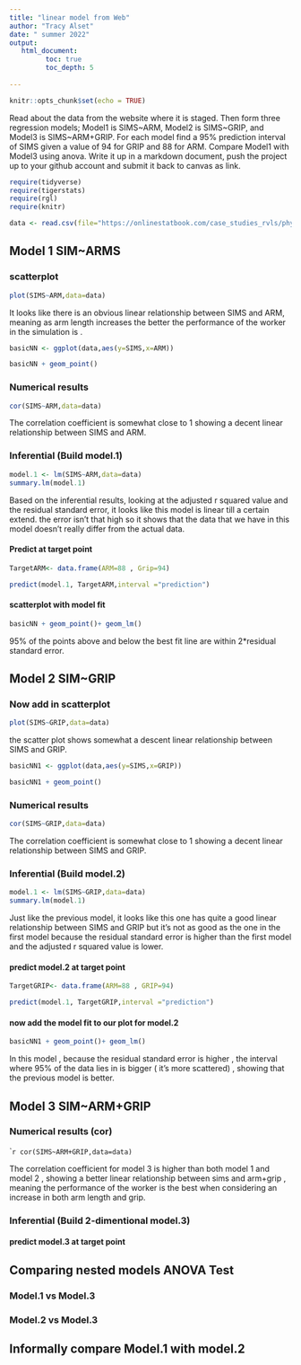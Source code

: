 ```yaml
---
title: "linear model from Web"
author: "Tracy Alset"
date: " summer 2022"
output:
   html_document:
         toc: true
         toc_depth: 5
        
---
```


```r
knitr::opts_chunk$set(echo = TRUE)
```

Read about the data from the website where it is staged.  Then form three regression models; Model1 is SIMS~ARM, Model2 is SIMS~GRIP, and Model3 is SIMS~ARM+GRIP. For each model find a 95% prediction interval of SIMS given a value of 94  for GRIP and 88 for ARM. Compare Model1 with Model3 using anova. Write it up in a markdown document, push the project up to your github account and submit it back to canvas as link. 

 


```r
require(tidyverse)
require(tigerstats)
require(rgl)
require(knitr)

```

```r
data <- read.csv(file="https://onlinestatbook.com/case_studies_rvls/physical_strength/data.txt",sep="",header=TRUE)  

```

## Model 1 SIM~ARMS
### scatterplot
```r
plot(SIMS~ARM,data=data)
```

It looks like there is an obvious linear relationship between SIMS and ARM, meaning as arm length increases the better the performance of the worker in the simulation is . 


```r
basicNN <- ggplot(data,aes(y=SIMS,x=ARM))
```
```r
basicNN + geom_point()
```



### Numerical results

```r
cor(SIMS~ARM,data=data)
```

The correlation coefficient is somewhat close to 1 showing a decent linear relationship between SIMS and ARM. 

### Inferential  (Build model.1)

```r
model.1 <- lm(SIMS~ARM,data=data)
summary.lm(model.1)
```

Based on the inferential results, looking at the adjusted r squared value and the residual standard error, it looks like this model is linear till a certain extend. the error isn't that high so it shows that the data that we have in this model doesn't really differ from the actual data.


#### Predict at target point

```r
TargetARM<- data.frame(ARM=88 , Grip=94)
```

```r
predict(model.1, TargetARM,interval ="prediction")
```


#### scatterplot with model fit
  
```r
basicNN + geom_point()+ geom_lm()
```  
  
  95% of the points above and below the best fit line are within 2*residual standard error. 
  

## Model 2 SIM~GRIP

### Now add in scatterplot
```r
plot(SIMS~GRIP,data=data)
```

the scatter plot shows somewhat a descent linear relationship between SIMS and GRIP.

```r
basicNN1 <- ggplot(data,aes(y=SIMS,x=GRIP))
```
```r
basicNN1 + geom_point()
```

### Numerical results 


```r
cor(SIMS~GRIP,data=data)
```

The correlation coefficient is somewhat close to 1 showing a decent linear relationship between SIMS and GRIP.

### Inferential  (Build model.2)
  
```r
model.1 <- lm(SIMS~GRIP,data=data)
summary.lm(model.1)
```

Just like the previous model, it looks like this one has quite a good linear relationship between SIMS and GRIP but it's not as good as the one in the first model because the residual standard error is higher than the first model and the adjusted r squared value is lower.


#### predict model.2 at target point

```r
TargetGRIP<- data.frame(ARM=88 , GRIP=94)
```

```r
predict(model.1, TargetGRIP,interval ="prediction")
```


#### now add the model fit to our plot for model.2
  
```r
basicNN1 + geom_point()+ geom_lm()
```  

In this model , because the residual standard error is higher , the interval where 95% of the data lies in is bigger ( it's more scattered) , showing that the previous model is better.


## Model 3 SIM~ARM+GRIP

### Numerical results (cor)

````r
cor(SIMS~ARM+GRIP,data=data)
```
  
The correlation coefficient for model 3 is higher than both model 1 and model 2 , showing a better linear relationship between sims and arm+grip , meaning the performance of the worker is the best when considering an increase in both arm length and grip.  
  
  
### Inferential  (Build 2-dimentional model.3)

#### predict model.3 at target point
  

## Comparing nested models ANOVA Test

### Model.1 vs Model.3
### Model.2 vs Model.3

## Informally compare Model.1 with model.2

